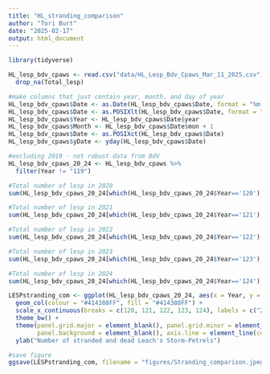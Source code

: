 ---
title: "HL_stranding_comparison"
author: "Tori Burt"
date: "2025-02-17"
output: html_document
---

```{r load packages}

library(tidyverse)

```

```{r load data}

HL_lesp_bdv_cpaws <- read.csv("data/HL_Lesp_Bdv_Cpaws_Mar_11_2025.csv") %>%
  drop_na(Total_lesp)

```

```{r clean up data}

#make columns that just contain year, month, and day of year
HL_lesp_bdv_cpaws$Date <- as.Date(HL_lesp_bdv_cpaws$Date, format = "%m-%d-%Y")
HL_lesp_bdv_cpaws$Date <- as.POSIXlt(HL_lesp_bdv_cpaws$Date, format = "%m-%d-%Y")
HL_lesp_bdv_cpaws$Year <- HL_lesp_bdv_cpaws$Date$year
HL_lesp_bdv_cpaws$Month <- HL_lesp_bdv_cpaws$Date$mon + 1
HL_lesp_bdv_cpaws$Date <- as.POSIXct(HL_lesp_bdv_cpaws$Date)
HL_lesp_bdv_cpaws$yDate <- yday(HL_lesp_bdv_cpaws$Date)

#excluding 2019 - not robust data from BdV
HL_lesp_bdv_cpaws_20_24 <- HL_lesp_bdv_cpaws %>%
  filter(Year != "119")

```

```{r LESP counts in each year}

#Total number of lesp in 2020
sum(HL_lesp_bdv_cpaws_20_24[which(HL_lesp_bdv_cpaws_20_24$Year=='120'), 3]) #2020 - 0 birds

#Total number of lesp in 2021
sum(HL_lesp_bdv_cpaws_20_24[which(HL_lesp_bdv_cpaws_20_24$Year=='121'), 3]) #2021 - 35 birds

#Total number of lesp in 2022
sum(HL_lesp_bdv_cpaws_20_24[which(HL_lesp_bdv_cpaws_20_24$Year=='122'), 3]) #2022 - 0 birds

#Total number of lesp in 2023
sum(HL_lesp_bdv_cpaws_20_24[which(HL_lesp_bdv_cpaws_20_24$Year=='123'), 3]) #2023 - 2 birds

#Total number of lesp in 2024
sum(HL_lesp_bdv_cpaws_20_24[which(HL_lesp_bdv_cpaws_20_24$Year=='124'), 3]) #2024 - 0 bird

```

```{r figure 6}

LESPstranding_com <- ggplot(HL_lesp_bdv_cpaws_20_24, aes(x = Year, y = Total_lesp)) +
  geom_col(colour = "#414388FF", fill = "#414388FF") +
  scale_x_continuous(breaks = c(120, 121, 122, 123, 124), labels = c("2020", "2021", "2022", "2023", "2024")) +
  theme_bw() +
  theme(panel.grid.major = element_blank(), panel.grid.minor = element_blank(),
        panel.background = element_blank(), axis.line = element_line(colour = "black")) +
  ylab("Number of stranded and dead Leach's Storm-Petrels")

#save figure
ggsave(LESPstranding_com, filename = "figures/Stranding_comparison.jpeg", width = 8, height = 4, dpi = 350)

```
